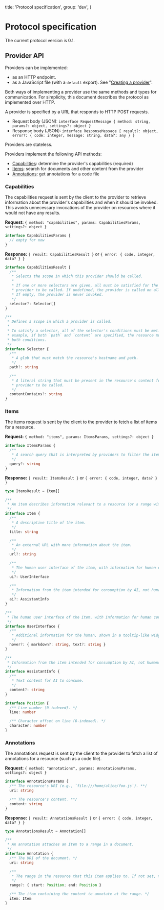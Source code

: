  title: 'Protocol specification',
  group: 'dev',
}

# Protocol specification

The current protocol version is 0.1.

## Provider API

Providers can be implemented:

- as an HTTP endpoint.
- as a JavaScript file (with a `default` export). See "[Creating a provider](creating-a-provider.mdx)".

Both ways of implementing a provider use the same methods and types for communication. For simplicity, this document describes the protocol as implemented over HTTP.

A provider is specified by a URL that responds to HTTP POST requests.

- Request body (JSON): `interface RequestMessage { method: string, params?: object, settings?: object }`
- Response body (JSON): `interface ResponseMessage { result?: object, error?: { code: integer, message: string, data?: any } }`

Providers are stateless.

Providers implement the following API methods:

- [Capabilities](#capabilities): determine the provider's capabilities (required)
- [Items](#items): search for documents and other content from the provider
- [Annotations](#annotations): get annotations for a code file

### Capabilities

The capabilities request is sent by the client to the provider to retrieve information about the provider's capabilities and when it should be invoked. This avoids unnecessary invocations of the provider on resources where it would not have any results.

**Request:** `{ method: "capabilities", params: CapabilitiesParams, settings?: object }`

```typescript
interface CapabilitiesParams {
  // empty for now
}
```

**Response:** `{ result: CapabilitiesResult }` or `{ error: { code, integer, data? } }`

```typescript
interface CapabilitiesResult {
  /**
   * Selects the scope in which this provider should be called.
   *
   * If one or more selectors are given, all must be satisfied for the
   * provider to be called. If undefined, the provider is called on all resources.
   * If empty, the provider is never invoked.
   */
  selector?: Selector[]
}

/**
 * Defines a scope in which a provider is called.
 *
 * To satisfy a selector, all of the selector's conditions must be met. For
 * example, if both `path` and `content` are specified, the resource must satisfy
 * both conditions.
 */
interface Selector {
  /**
   * A glob that must match the resource's hostname and path.
   */
  path?: string

  /**
   * A literal string that must be present in the resource's content for the
   * provider to be called.
   */
  contentContains?: string
}
```

### Items

The items request is sent by the client to the provider to fetch a list of items for a resource.

**Request:** `{ method: "items", params: ItemsParams, settings?: object }`

```typescript
interface ItemsParams {
  /**
   * A search query that is interpreted by providers to filter the items in the result set.
   */
  query?: string
}
```

**Response:** `{ result: ItemsResult }` or `{ error: { code, integer, data? } }`

```typescript
type ItemsResult = Item[]

/**
 * An item describes information relevant to a resource (or a range within a resource).
 */
interface Item {
  /**
   * A descriptive title of the item.
   */
  title: string

  /**
   * An external URL with more information about the item.
   */
  url?: string

  /**
   * The human user interface of the item, with information for human consumption.
   */
  ui?: UserInterface

  /**
   * Information from the item intended for consumption by AI, not humans.
   */
  ai?: AssistantInfo
}

/**
 * The human user interface of the item, with information for human consumption.
 */
interface UserInterface {
  /**
   * Additional information for the human, shown in a tooltip-like widget when they interact with the item.
   */
  hover?: { markdown?: string, text?: string }
}

/**
 * Information from the item intended for consumption by AI, not humans.
 */
interface AssistantInfo {
  /**
   * Text content for AI to consume.
   */
  content?: string
}

interface Position {
  /** Line number (0-indexed). */
  line: number

  /** Character offset on line (0-indexed). */
  character: number
}
```

### Annotations

The annotations request is sent by the client to the provider to fetch a list of annotations for a resource (such as a code file).

**Request:** `{ method: "annotations", params: AnnotationsParams, settings?: object }`

```typescript
interface AnnotationsParams {
  /** The resource's URI (e.g., `file:///home/alice/foo.js`). **/
  uri: string

  /** The resource's content. **/
  content: string
}
```

**Response:** `{ result: AnnotationsResult }` or `{ error: { code, integer, data? } }`

```typescript
type AnnotationsResult = Annotation[]

/**
 * An annotation attaches an Item to a range in a document.
 */
interface Annotation {
  /** The URI of the document. */
  uri: string

  /**
   * The range in the resource that this item applies to. If not set, the item applies to the entire resource.
   */
  range?: { start: Position; end: Position }

  /** The item containing the content to annotate at the range. */
  item: Item
}
```

